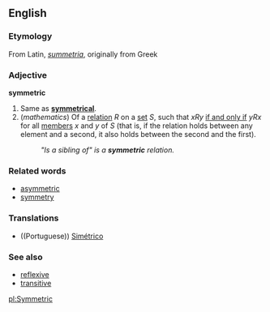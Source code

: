 ==English==

===Etymology===
From Latin, ''[[summetria]]'', originally from Greek

===Adjective===
'''symmetric'''

#Same as '''[[symmetrical]]'''.
#(''mathematics'') Of a [[relation]] ''R'' on a [[set]] ''S'', such that ''xRy'' [[if and only if]] ''yRx'' for all [[member]]s ''x'' and ''y'' of ''S'' (that is, if the relation holds between any element and a second, it also holds between the second and the first).
#:''"Is a sibling of" is a '''symmetric''' relation.''

===Related words===
*[[asymmetric]]
*[[symmetry]]

===Translations===
*((Portuguese)) [[Simétrico]]

===See also===
*[[reflexive]]<!--mathematics sense-->
*[[transitive]]<!--mathematics sense-->

[[pl:Symmetric]]